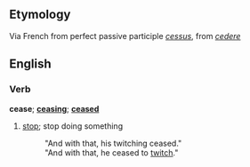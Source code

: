 ==Etymology==
Via French from perfect passive participle ''[[cessus]]'', from ''[[cedere]]''

==English==
===Verb===
'''cease'''; '''[[ceasing]]'''; '''[[ceased]]'''

# [[stop]]; stop doing something
#: "And with that, his twitching ceased."
#: "And with that, he ceased to [[twitch]]."